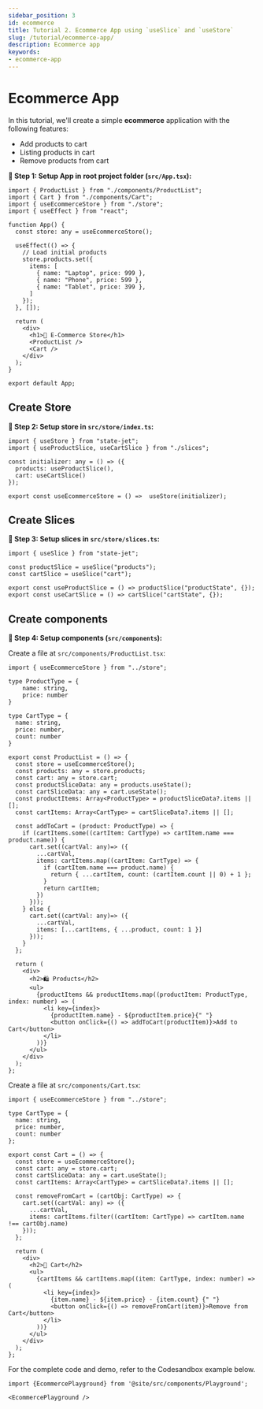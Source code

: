 ```yaml
---
sidebar_position: 3
id: ecommerce
title: Tutorial 2. Ecommerce App using `useSlice` and `useStore`
slug: /tutorial/ecommerce-app/
description: Ecommerce app
keywords:
- ecommerce-app
---
```


# Ecommerce App

In this tutorial, we'll create a simple **ecommerce** application with the following features:

- Add products to cart
- Listing products in cart
- Remove products from cart

**🔹 Step 1: Setup App in root project folder (`src/App.tsx`):**

```tsx title="src/App.tsx"
import { ProductList } from "./components/ProductList";
import { Cart } from "./components/Cart";
import { useEcommerceStore } from "./store";
import { useEffect } from "react";

function App() {
  const store: any = useEcommerceStore();

  useEffect(() => {
    // Load initial products
    store.products.set({
      items: [
        { name: "Laptop", price: 999 },
        { name: "Phone", price: 599 },
        { name: "Tablet", price: 399 },
      ]
    });
  }, []);

  return (
    <div>
      <h1>🛒 E-Commerce Store</h1>
      <ProductList />
      <Cart />
    </div>
  );
}

export default App;
```

## Create Store

**🔹 Step 2: Setup store in `src/store/index.ts`:**

```Ts title="src/store/index.ts"
import { useStore } from "state-jet";
import { useProductSlice, useCartSlice } from "./slices";

const initializer: any = () => ({
  products: useProductSlice(),
  cart: useCartSlice()
});

export const useEcommerceStore = () =>  useStore(initializer);
```

## Create Slices

**🔹 Step 3: Setup slices in `src/store/slices.ts`:**

```Ts title="src/store/slices.ts"
import { useSlice } from "state-jet";

const productSlice = useSlice("products");
const cartSlice = useSlice("cart");

export const useProductSlice = () => productSlice("productState", {});
export const useCartSlice = () => cartSlice("cartState", {});
```

## Create components

**🔹 Step 4: Setup components (`src/components`):**

Create a file at `src/components/ProductList.tsx`:

```tsx title="src/components/ProductList.tsx"
import { useEcommerceStore } from "../store";

type ProductType = {
    name: string,
    price: number
}
  
type CartType = {
  name: string,
  price: number,
  count: number
}

export const ProductList = () => {
  const store = useEcommerceStore();
  const products: any = store.products;
  const cart: any = store.cart;
  const productSliceData: any = products.useState();
  const cartSliceData: any = cart.useState();
  const productItems: Array<ProductType> = productSliceData?.items || [];
  const cartItems: Array<CartType> = cartSliceData?.items || [];

  const addToCart = (product: ProductType) => {
    if (cartItems.some((cartItem: CartType) => cartItem.name === product.name)) {
      cart.set((cartVal: any)=> ({
        ...cartVal,
        items: cartItems.map((cartItem: CartType) => {
          if (cartItem.name === product.name) {
            return { ...cartItem, count: (cartItem.count || 0) + 1 };
          }
          return cartItem;
        })
      }));
    } else {
      cart.set((cartVal: any)=> ({
        ...cartVal,
        items: [...cartItems, { ...product, count: 1 }]
      }));
    }
  };

  return (
    <div>
      <h2>🛍️ Products</h2>
      <ul>
        {productItems && productItems.map((productItem: ProductType, index: number) => (
          <li key={index}>
            {productItem.name} - ${productItem.price}{" "}
            <button onClick={() => addToCart(productItem)}>Add to Cart</button>
          </li>
        ))}
      </ul>
    </div>
  );
};
```

Create a file at `src/components/Cart.tsx`:

```tsx title="src/components/Cart.tsx"
import { useEcommerceStore } from "../store";

type CartType = {
  name: string,
  price: number,
  count: number
};

export const Cart = () => {
  const store = useEcommerceStore();
  const cart: any = store.cart;
  const cartSliceData: any = cart.useState();
  const cartItems: Array<CartType> = cartSliceData?.items || [];

  const removeFromCart = (cartObj: CartType) => {
    cart.set((cartVal: any) => ({
      ...cartVal,
      items: cartItems.filter((cartItem: CartType) => cartItem.name !== cartObj.name)
    }));
  };

  return (
    <div>
      <h2>🛒 Cart</h2>
      <ul>
        {cartItems && cartItems.map((item: CartType, index: number) => (
          <li key={index}>
            {item.name} - ${item.price} - {item.count} {" "}
            <button onClick={() => removeFromCart(item)}>Remove from Cart</button>
          </li>
        ))}
      </ul>
    </div>
  );
};
```

For the complete code and demo, refer to the Codesandbox example below.

```mdx-code-block
import {EcommercePlayground} from '@site/src/components/Playground';

<EcommercePlayground />
```